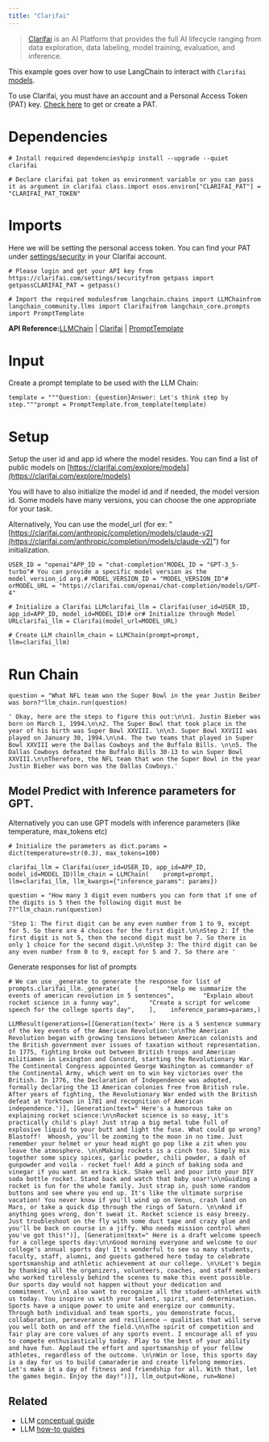 ```yaml
---
title: "Clarifai"
---
```


> [Clarifai](https://www.clarifai.com/) is an AI Platform that provides the full AI lifecycle ranging from data exploration, data labeling, model training, evaluation, and inference.

This example goes over how to use LangChain to interact with `Clarifai` [models](https://clarifai.com/explore/models).

To use Clarifai, you must have an account and a Personal Access Token (PAT) key. [Check here](https://clarifai.com/settings/security) to get or create a PAT.

# Dependencies

```
# Install required dependencies%pip install --upgrade --quiet  clarifai
```

```
# Declare clarifai pat token as environment variable or you can pass it as argument in clarifai class.import osos.environ["CLARIFAI_PAT"] = "CLARIFAI_PAT_TOKEN"
```

# Imports

Here we will be setting the personal access token. You can find your PAT under [settings/security](https://clarifai.com/settings/security) in your Clarifai account.

```
# Please login and get your API key from  https://clarifai.com/settings/securityfrom getpass import getpassCLARIFAI_PAT = getpass()
```

```
# Import the required modulesfrom langchain.chains import LLMChainfrom langchain_community.llms import Clarifaifrom langchain_core.prompts import PromptTemplate
```

**API Reference:**[LLMChain](https://python.langchain.com/api_reference/langchain/chains/langchain.chains.llm.LLMChain.html) | [Clarifai](https://python.langchain.com/api_reference/community/llms/langchain_community.llms.clarifai.Clarifai.html) | [PromptTemplate](https://python.langchain.com/api_reference/core/prompts/langchain_core.prompts.prompt.PromptTemplate.html)

# Input

Create a prompt template to be used with the LLM Chain:

```
template = """Question: {question}Answer: Let's think step by step."""prompt = PromptTemplate.from_template(template)
```

# Setup

Setup the user id and app id where the model resides. You can find a list of public models on [https://clarifai.com/explore/models](https://clarifai.com/explore/models)

You will have to also initialize the model id and if needed, the model version id. Some models have many versions, you can choose the one appropriate for your task.

Alternatively, You can use the model\_url (for ex: "[https://clarifai.com/anthropic/completion/models/claude-v2](https://clarifai.com/anthropic/completion/models/claude-v2)") for initialization.

```
USER_ID = "openai"APP_ID = "chat-completion"MODEL_ID = "GPT-3_5-turbo"# You can provide a specific model version as the model_version_id arg.# MODEL_VERSION_ID = "MODEL_VERSION_ID"# orMODEL_URL = "https://clarifai.com/openai/chat-completion/models/GPT-4"
```

```
# Initialize a Clarifai LLMclarifai_llm = Clarifai(user_id=USER_ID, app_id=APP_ID, model_id=MODEL_ID)# or# Initialize through Model URLclarifai_llm = Clarifai(model_url=MODEL_URL)
```

```
# Create LLM chainllm_chain = LLMChain(prompt=prompt, llm=clarifai_llm)
```

# Run Chain

```
question = "What NFL team won the Super Bowl in the year Justin Beiber was born?"llm_chain.run(question)
```

```
' Okay, here are the steps to figure this out:\n\n1. Justin Bieber was born on March 1, 1994.\n\n2. The Super Bowl that took place in the year of his birth was Super Bowl XXVIII. \n\n3. Super Bowl XXVIII was played on January 30, 1994.\n\n4. The two teams that played in Super Bowl XXVIII were the Dallas Cowboys and the Buffalo Bills. \n\n5. The Dallas Cowboys defeated the Buffalo Bills 30-13 to win Super Bowl XXVIII.\n\nTherefore, the NFL team that won the Super Bowl in the year Justin Bieber was born was the Dallas Cowboys.'
```

## Model Predict with Inference parameters for GPT.

Alternatively you can use GPT models with inference parameters (like temperature, max\_tokens etc)

```
# Initialize the parameters as dict.params = dict(temperature=str(0.3), max_tokens=100)
```

```
clarifai_llm = Clarifai(user_id=USER_ID, app_id=APP_ID, model_id=MODEL_ID)llm_chain = LLMChain(    prompt=prompt, llm=clarifai_llm, llm_kwargs={"inference_params": params})
```

```
question = "How many 3 digit even numbers you can form that if one of the digits is 5 then the following digit must be 7?"llm_chain.run(question)
```

```
'Step 1: The first digit can be any even number from 1 to 9, except for 5. So there are 4 choices for the first digit.\n\nStep 2: If the first digit is not 5, then the second digit must be 7. So there is only 1 choice for the second digit.\n\nStep 3: The third digit can be any even number from 0 to 9, except for 5 and 7. So there are '
```

Generate responses for list of prompts

```
# We can use _generate to generate the response for list of prompts.clarifai_llm._generate(    [        "Help me summarize the events of american revolution in 5 sentences",        "Explain about rocket science in a funny way",        "Create a script for welcome speech for the college sports day",    ],    inference_params=params,)
```

```
LLMResult(generations=[[Generation(text=' Here is a 5 sentence summary of the key events of the American Revolution:\n\nThe American Revolution began with growing tensions between American colonists and the British government over issues of taxation without representation. In 1775, fighting broke out between British troops and American militiamen in Lexington and Concord, starting the Revolutionary War. The Continental Congress appointed George Washington as commander of the Continental Army, which went on to win key victories over the British. In 1776, the Declaration of Independence was adopted, formally declaring the 13 American colonies free from British rule. After years of fighting, the Revolutionary War ended with the British defeat at Yorktown in 1781 and recognition of American independence.')], [Generation(text=" Here's a humorous take on explaining rocket science:\n\nRocket science is so easy, it's practically child's play! Just strap a big metal tube full of explosive liquid to your butt and light the fuse. What could go wrong? Blastoff!  Whoosh, you'll be zooming to the moon in no time. Just remember your helmet or your head might go pop like a zit when you leave the atmosphere. \n\nMaking rockets is a cinch too. Simply mix together some spicy spices, garlic powder, chili powder, a dash of gunpowder and voila - rocket fuel! Add a pinch of baking soda and vinegar if you want an extra kick. Shake well and pour into your DIY soda bottle rocket. Stand back and watch that baby soar!\n\nGuiding a rocket is fun for the whole family. Just strap in, push some random buttons and see where you end up. It's like the ultimate surprise vacation! You never know if you'll wind up on Venus, crash land on Mars, or take a quick dip through the rings of Saturn. \n\nAnd if anything goes wrong, don't sweat it. Rocket science is easy breezy. Just troubleshoot on the fly with some duct tape and crazy glue and you'll be back on course in a jiffy. Who needs mission control when you've got this!")], [Generation(text=" Here is a draft welcome speech for a college sports day:\n\nGood morning everyone and welcome to our college's annual sports day! It's wonderful to see so many students, faculty, staff, alumni, and guests gathered here today to celebrate sportsmanship and athletic achievement at our college. \n\nLet's begin by thanking all the organizers, volunteers, coaches, and staff members who worked tirelessly behind the scenes to make this event possible. Our sports day would not happen without your dedication and commitment. \n\nI also want to recognize all the student-athletes with us today. You inspire us with your talent, spirit, and determination. Sports have a unique power to unite and energize our community. Through both individual and team sports, you demonstrate focus, collaboration, perseverance and resilience – qualities that will serve you well both on and off the field.\n\nThe spirit of competition and fair play are core values of any sports event. I encourage all of you to compete enthusiastically today. Play to the best of your ability and have fun. Applaud the effort and sportsmanship of your fellow athletes, regardless of the outcome. \n\nWin or lose, this sports day is a day for us to build camaraderie and create lifelong memories. Let's make it a day of fitness and friendship for all. With that, let the games begin. Enjoy the day!")]], llm_output=None, run=None)
```

## Related

* LLM [conceptual guide](/src/oss/concepts/text_llms)
* LLM [how-to guides](/src/oss/how_to/#llms)
